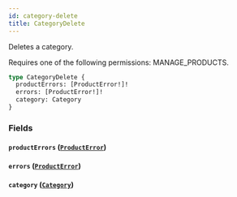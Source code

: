 ```yaml
---
id: category-delete
title: CategoryDelete
---
```



Deletes a category. 

Requires one of the following permissions: MANAGE_PRODUCTS.

```graphql
type CategoryDelete {
  productErrors: [ProductError!]!
  errors: [ProductError!]!
  category: Category
}
```


### Fields

#### `productErrors` ([`ProductError`](../../../developer/api-reference/objects/product-error))




#### `errors` ([`ProductError`](../../../developer/api-reference/objects/product-error))




#### `category` ([`Category`](../../../developer/api-reference/objects/category))







